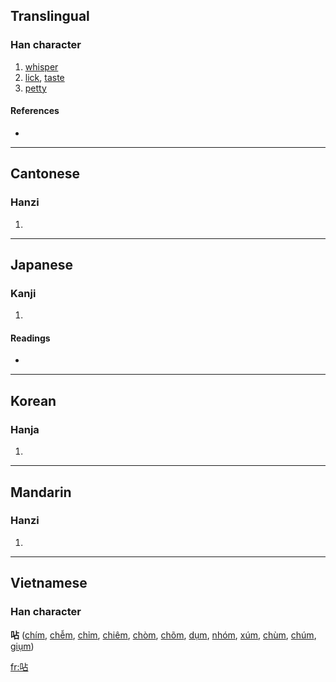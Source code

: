 ==Translingual==

===Han character===
{{Han char|rn=30|rad=口|as=05|sn=8|four=6106<sub>0</sub>|canj=口卜口 (RYR)}}

# [[whisper]]
# [[lick]], [[taste]]
# [[petty]]

====References====
* {{Han ref|kx=0182.040|dkj=03446|dj=0401.050|hdz=10599.150|uh=546B|ud=21611|bh=CBE1|bd=52193}}

----

==Cantonese==

===Hanzi===
{{yue-hanzi|jyut=|y=tip3}}

# {{defn|Cantonese}}

----

==Japanese==

===Kanji===
{{ja-kanji|grade=|rs=口05}}

# {{defn|Japanese}}

====Readings====
* {{ja-readings|on=[[てふ]] (tefu), [[せふ]] (sefu), [[てん]] (ten)|kun=[[なめる]] (nameru), [[ささやく]] (sasayaku), [[しゃべる]] (shaberu)}}

----

==Korean==

===Hanja===
{{ko-hanja|hangeul=첩|rv=cheop|mr=ch'ŏp}}

# {{defn|Korean}}

----

==Mandarin==

===Hanzi===
{{cmn-hanzi|pin=[[tiē]] ([[tie1]])|wg=t'ieh<sup>1</sup>}}

# {{defn|Mandarin}}

----

==Vietnamese==
===Han character===
'''呫''' ([[chím]], [[chễm]], [[chỉm]], [[chiêm]], [[chòm]], [[chõm]], [[dụm]], [[nhóm]], [[xúm]], [[chùm]], [[chúm]], [[giụm]])

[[fr:呫]]